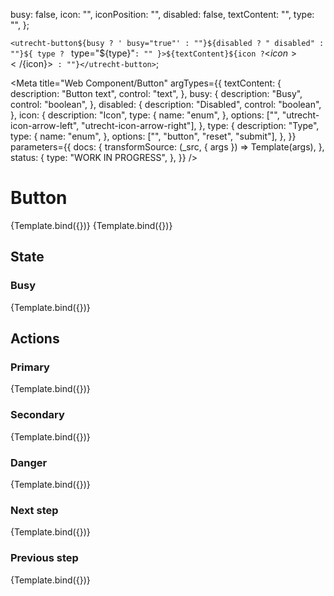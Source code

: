 <!--
@license EUPL-1.2
Copyright (c) 2021 Gemeente Utrecht
Copyright (c) 2021 Robbert Broersma
-->



  busy: false,
  icon: "",
  iconPosition: "",
  disabled: false,
  textContent: "",
  type: "",
};

  `<utrecht-button${busy ? ' busy="true"' : ""}${disabled ? " disabled" : ""}${
    type ? ` type="${type}"` : ""
  }>${textContent}${icon ? `<${icon}></${icon}>` : ""}</utrecht-button>`;

<Meta
  title="Web Component/Button"
  argTypes={{
    textContent: {
      description: "Button text",
      control: "text",
    },
    busy: {
      description: "Busy",
      control: "boolean",
    },
    disabled: {
      description: "Disabled",
      control: "boolean",
    },
    icon: {
      description: "Icon",
      type: {
        name: "enum",
      },
      options: ["", "utrecht-icon-arrow-left", "utrecht-icon-arrow-right"],
    },
    type: {
      description: "Type",
      type: {
        name: "enum",
      },
      options: ["", "button", "reset", "submit"],
    },
  }}
  parameters={{
    docs: {
      transformSource: (_src, { args }) => Template(args),
    },
    status: {
      type: "WORK IN PROGRESS",
    },
  }}
/>

# Button

<Canvas>
  <Story
    name="Button"
    args={{
      ...defaultArgs,
      textContent: "Read more...",
      type: "",
    }}
  >
    {Template.bind({})}
  </Story>
</Canvas>

<ArgsTable story="Button" />

<Canvas>
  <Story
    name="Submit button"
    args={{
      ...defaultArgs,
      textContent: "Send",
      type: "submit",
    }}
  >
    {Template.bind({})}
  </Story>
</Canvas>

## State

### Busy

<Canvas>
  <Story
    name="Busy button"
    args={{
      ...defaultArgs,
      busy: true,
      textContent: "Send",
      type: "submit",
    }}
    parameters={{
      percy: { skip: true },
    }}
  >
    {Template.bind({})}
  </Story>
</Canvas>

## Actions

### Primary

<Canvas>
  <Story
    name="Primary action"
    args={{
      ...defaultArgs,
      textContent: "Primary action",
      action: "primary",
    }}
  >
    {Template.bind({})}
  </Story>
</Canvas>

### Secondary

<Canvas>
  <Story
    name="Secondary action"
    args={{
      ...defaultArgs,
      textContent: "Secondary action",
      action: "secondary",
    }}
  >
    {Template.bind({})}
  </Story>
</Canvas>

### Danger

<Canvas>
  <Story
    name="Dangerous action"
    args={{
      ...defaultArgs,
      textContent: "Dangerous action",
      action: "danger",
    }}
  >
    {Template.bind({})}
  </Story>
</Canvas>

### Next step

<Canvas>
  <Story
    name="Next step"
    args={{
      ...defaultArgs,
      textContent: "Previous",
      action: "primary",
      icon: "utrecht-icon-arrow-left",
      iconLocation: "start",
    }}
  >
    {Template.bind({})}
  </Story>
</Canvas>

### Previous step

<Canvas>
  <Story
    name="Previous step"
    args={{
      ...defaultArgs,
      textContent: "Next",
      action: "secondary",
      icon: "utrecht-icon-arrow-right",
      iconLocation: "end",
    }}
  >
    {Template.bind({})}
  </Story>
</Canvas>
